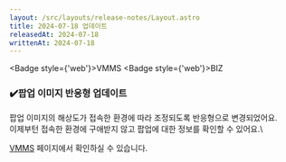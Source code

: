 ```yaml
---
layout: /src/layouts/release-notes/Layout.astro
title: 2024-07-18 업데이트
releasedAt: 2024-07-18
writtenAt: 2024-07-18
---
```



<Badge style={'web'}>VMMS</Badge>
<Badge style={'web'}>BIZ</Badge>
### ✔️팝업 이미지 반응형 업데이트
팝업 이미지의 해상도가 접속한 환경에 따라 조정되도록 반응형으로 변경되었어요.\
이제부턴 접속한 환경에 구애받지 않고 팝업에 대한 정보를 확인할 수 있어요.\

[VMMS](https://vmms.ubcn.co.kr/) 페이지에서 확인하실 수 있습니다.
